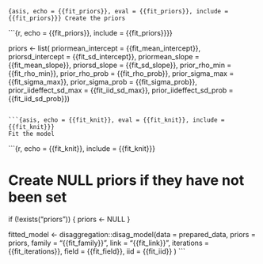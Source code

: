 ```{asis, echo = {{fit_priors}}, eval = {{fit_priors}}, include = {{fit_priors}}}
Create the priors
```

```{r, echo = {{fit_priors}}, include = {{fit_priors}}}}

priors <- list(
         priormean_intercept = {{fit_mean_intercept}},
         priorsd_intercept = {{fit_sd_intercept}},
         priormean_slope = {{fit_mean_slope}},
         priorsd_slope = {{fit_sd_slope}},
         prior_rho_min = {{fit_rho_min}},
         prior_rho_prob = {{fit_rho_prob}},
         prior_sigma_max = {{fit_sigma_max}},
         prior_sigma_prob = {{fit_sigma_prob}},
         prior_iideffect_sd_max = {{fit_iid_sd_max}},
         prior_iideffect_sd_prob = {{fit_iid_sd_prob}})

```

```{asis, echo = {{fit_knit}}, eval = {{fit_knit}}, include = {{fit_knit}}}
Fit the model
```

```{r, echo = {{fit_knit}}, include = {{fit_knit}}}

# Create NULL priors if they have not been set
if (!exists("priors")) {
  priors <- NULL
}

fitted_model <- disaggregation::disag_model(data = prepared_data,
                                            priors = priors,
                                            family = "{{fit_family}}",
                                            link = "{{fit_link}}",
                                            iterations = {{fit_iterations}},
                                            field = {{fit_field}},
                                            iid = {{fit_iid}}
                                            )
```

